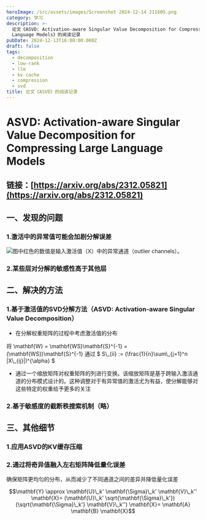 ```yaml
---
heroImage: /src/assets/images/Screenshot 2024-12-14 211605.png
category: 学习
description: >-
  论文《ASVD: Activation-aware Singular Value Decomposition for Compressing Large
  Language Models》的阅读记录
pubDate: 2024-12-13T16:00:00.000Z
draft: false
tags:
  - decomposition
  - low-rank
  - llm
  - kv cache
  - compression
  - svd
title: 论文《ASVD》的阅读记录
---
```


# ASVD: Activation-aware Singular Value Decomposition for Compressing Large Language Models

## 链接：[https://arxiv.org/abs/2312.05821](https://arxiv.org/abs/2312.05821)

## 一、发现的问题

### 1.激活中的异常值可能会加剧分解误差

![](</src/assets/images/Screenshot 2024-12-14 215257.png>)图中红色的数值是输入激活值（X）中的异常通道（outlier channels）。

### 2.某些层对分解的敏感性高于其他层

## 二、解决的方法

### 1.基于激活值的SVD分解方法（ASVD: Activation-aware Singular Value Decomposition）

* 在分解权重矩阵的过程中考虑激活值的分布

将 \mathbf{W} = \mathbf{WS}\mathbf{S}^{-1} = (\mathbf{WS})\mathbf{S}^{-1} 
通过 $ S\\\_{ii} := (\frac{1}{n}\sum\\\_{j=1}^n |X\\\_{ij}|)^{\alpha} $ 

* 通过一个缩放矩阵对权重矩阵的列进行变换。该缩放矩阵是基于跨输入激活通道的分布模式设计的。这种调整对于有异常值的激活尤为有益，使分解能够对这些特定的权重给予更多的关注

### 2.基于敏感度的截断秩搜索机制（略）

## 三、其他细节

### 1.应用ASVD的KV缓存压缩

### 2.通过将奇异值融入左右矩阵降低量化误差

确保矩阵更均匀的分布，从而减少了不同通道之间的差异并降低量化误差

$$\mathbf{Y} \approx \mathbf{U}\_k' \mathbf{\Sigma}\_k' \mathbf{V}\_k'' \mathbf{X}= (\mathbf{U}\_k' \sqrt{\mathbf{\Sigma}\_k'}) (\sqrt{\mathbf{\Sigma}\_k'} \mathbf{V}\_k'') \mathbf{X}= \mathbf{A} \mathbf{B} \mathbf{X}$$
